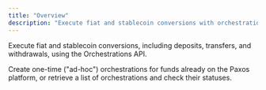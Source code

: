 ```yaml
---
title: "Overview"
description: "Execute fiat and stablecoin conversions with orchestration workflows."
---
```


Execute fiat and stablecoin conversions, including deposits, transfers, and withdrawals, using the Orchestrations API.

Create one-time ("ad-hoc") orchestrations for funds already on the Paxos platform, or retrieve a list of orchestrations and check their statuses.


